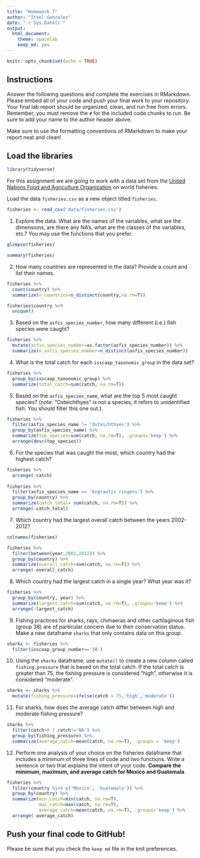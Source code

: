 ```yaml
---
title: "Homework 7"
author: "Itzel Gonzalez"
date: "`r Sys.Date()`"
output:
  html_document: 
    theme: spacelab
    keep_md: yes
---
```


```r
knitr::opts_chunk$set(echo = TRUE)
```

## Instructions
Answer the following questions and complete the exercises in RMarkdown. Please embed all of your code and push your final work to your repository. Your final lab report should be organized, clean, and run free from errors. Remember, you must remove the `#` for the included code chunks to run. Be sure to add your name to the author header above.  

Make sure to use the formatting conventions of RMarkdown to make your report neat and clean!  

## Load the libraries
```r
library(tidyverse)
```

For this assignment we are going to work with a data set from the [United Nations Food and Agriculture Organization](http://www.fao.org/about/en/) on world fisheries.

Load the data `fisheries.csv` as a new object titled `fisheries`.
```r
fisheries <- read_csv('data/fisheries.csv')
```

1. Explore the data. What are the names of the variables, what are the dimensions, are there any NA's, what are the classes of the variables, etc.? You may use the functions that you prefer.
```r
glimpse(fisheries)
```
```r
summary(fisheries)
```

2. How many countries are represented in the data? Provide a count and list their names.
```r
fisheries %>% 
  count(country) %>% 
  summarize(n_countries=n_distinct(country,na.rm=T)) 
```

```r
fisheries$country %>%
  unique()
```

3. Based on the `asfis_species_number`, how many different (i.e.) fish species were caught?
```r
fisheries %>% 
  mutate(asfis_species_number=as.factor(asfis_species_number)) %>% 
  summarize(n_asfis_species_number=n_distinct(asfis_species_number))
```

4. What is the total catch for each `isscaap_taxonomic_group` in the data set?
```r
fisheries %>% 
  group_by(isscaap_taxonomic_group) %>% 
  summarize(total_catch=sum(catch, na.rm=T))
```

5. Based on the `asfis_species_name`, what are the top 5 most caught species? (note: "Osteichthyes" is not a species, it refers to unidentified fish. You should filter this one out.).
```r
fisheries %>% 
  filter(asfis_species_name != 'Osteichthyes') %>% 
  group_by(asfis_species_name) %>% 
  summarize(top_species=sum(catch, na.rm=T), .groups='keep') %>% 
  arrange(desc(top_species))
```

6. For the species that was caught the most, which country had the highest catch?
```r
fisheries %>% 
  arrange(-catch)
 
fisheries %>% 
  filter(asfis_species_name == 'Engraulis ringens') %>% 
  group_by(country) %>% 
  summarize(catch_total= sum(catch, na.rm=T)) %>% 
  arrange(-catch_total)
```


7. Which country had the largest overall catch between the years 2002-2012?
```r
colnames(fisheries)

fisheries %>%
  filter(between(year,2002,2012)) %>% 
  group_by(country) %>% 
  summarize(overall_catch=sum(catch, na.rm=T)) %>% 
  arrange(-overall_catch)
```

8. Which country had the largest catch in a single year? What year was it? 
```r
fisheries %>% 
  group_by(country, year) %>% 
  summarize(largest_catch=sum(catch, na.rm=T), .groups='keep') %>% 
  arrange(-largest_catch)
```

9. Fishing practices for sharks, rays, chimaeras and other cartilaginous fish (group 38) are of particular concern due to their conservation status. Make a new dataframe `sharks` that only contains data on this group. 
```r
sharks <- fisheries %>% 
  filter(isscaap_group_number=='38')
```
10. Using the `sharks` dataframe, use `mutate()` to create a new column called `fishing_pressure` that is based on the total catch. If the total catch is greater than 75, the fishing pressure is considered "high", otherwise it is considered "moderate".
```r
sharks <- sharks %>% 
  mutate(fishing_pressure=ifelse(catch > 75,'high','moderate'))
```

11. For sharks, how does the average catch differ between high and moderate fishing pressure?
```r
sharks %>% 
  filter(catch>0 | catch!='NA') %>% 
  group_by(fishing_pressure) %>% 
  summarize(average_catch=mean(catch, na.rm=T), .groups = 'keep')
```

12. Perform one analysis of your choice on the fisheries dataframe that includes a minimum of three lines of code and two functions. Write a sentence or two that explains the intent of your code.
**Compare the minimum, maximum, and average catch for Mexico and Guatemala**
```r
fisheries %>% 
  filter(country %in% c('Mexico', 'Guatemala')) %>% 
  group_by(country) %>% 
  summarize(min_catch=min(catch, na.rm=T), 
            max_catch=max(catch, na.rm=T),
            average_catch=mean(catch, na.rm=T), .groups='keep') %>% 
  arrange(-average_catch)
```

## Push your final code to GitHub!
Please be sure that you check the `keep md` file in the knit preferences.   